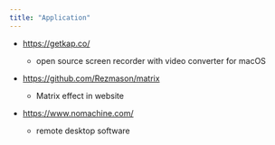 ```yaml
---
title: "Application"
---
```


- https://getkap.co/
  - open source screen recorder with video converter for macOS

- https://github.com/Rezmason/matrix
  - Matrix effect in website

- https://www.nomachine.com/
  - remote desktop software



